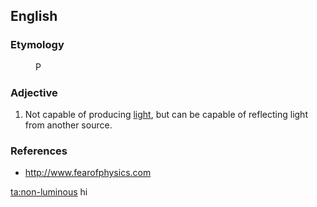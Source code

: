 ==English==

===Etymology===
{{prefix|non|luminous|lang=en}}
:P

===Adjective===
{{en-adj}}

# Not capable of producing [[light]], but can be capable of reflecting light from another source.

===References===
* http://www.fearofphysics.com

[[ta:non-luminous]]
hi